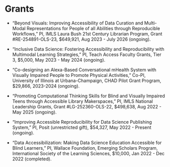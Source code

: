 
# Grants

<!-- ```{r grant, eval = FALSE}
vroom::vroom("data/grant.csv") %>%
  tidyr::fill(-why) %>%
  vitae::detailed_entries(what, when, with, where, why)
``` -->

<!-- ## Funded Projects -->

- "Beyond Visuals: Improving Accessibility of Data Curation and Multi-Modal Representations for People of all Abilities through Reproducible Workflows," PI, IMLS Laura Bush 21st Century Librarian Program, Grant #RE-254891-OLS-23, $649,921, Aug 2023 - July 2026 (ongoing).

- "Inclusive Data Science: Fostering Accessibility and Reproducibility with Multimodal Learning Strategies," PI, Teach Access Faculty Grants, Tier 3, $5,000, May 2023 - May 2024 (ongoing).

- "Co-designing an Alexa-Based Conversational mHealth System with Visually Impaired People to Promote Physical Activities," Co-PI, University of Illinois at Urbana-Champaign, CHAD Pilot Grant Program, $29,866, 2023-2024 (ongoing).

- "Promoting Computational Thinking Skills for Blind and Visually Impaired Teens through Accessible Library Makerspaces," PI, IMLS National Leadership Grants, Grant #LG-252360-OLS-22, $498,638, Aug 2022 - May 2025 (ongoing).

- "Improving Accessible Reproducibility for Data Science Publishing System," PI, Posit (unrestricted gift), $54,327, May 2022 - Present (ongoing).

- "Data Accessibilization: Making Data Science Education Accessible for Blind Learners," PI, Wallace Foundation, Emerging Scholars Program, International Society of the Learning Sciences, $10,000, Jan 2022 - Dec 2022 (completed).

<!-- 
## Unfunded Projects

- "Developing an Accessible Mobile Food Tracking Application With and For Blind People," Co-PI, National Institute on Disability, Independent Living, and Rehabilitation Research, HHS-2023-ACL-NIDILRR-IFDV-0000, $600,000 (UIUC: $180,000), 2023-2026 (unawarded).

- "Whole Tale Accessibility Project," Co-PI, The Sloan Foundation, Submitted for Aug 2022 - Aug 2023, $225,000 (unawarded).

- "Understanding the Sleep Patterns of Blind Populations Using Self-Tracking Technologies - What is It Like and How can We Support It?", Co-PI, The Center on Health, Aging, and Disability, College of Applied Health Sciences, Submitted for July 2022 - December 2023, $30,000 (unawarded). -->

<!-- Insight without Sight: Enhancing Data Literacy through Multimodal Data Science Education 
$11,975.00
National Institute on Disability, Independent Living, and Rehabilitation Research
subaward PI
NSF Delta -->
